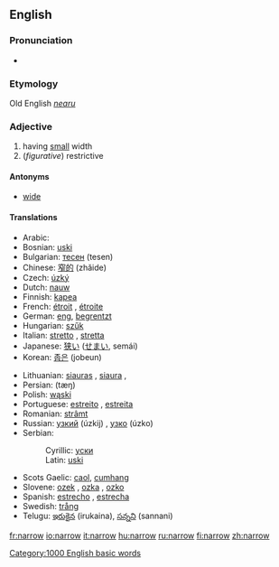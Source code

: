 ==English==

===Pronunciation===
*{{audio|en-us-narrow.ogg|Audio (US)}}
===Etymology===
Old English ''[[nearu]]''
===Adjective===
#having [[small]] width
#(''figurative'') restrictive

====Antonyms====
*[[wide]]

====Translations====
{{top}}
*Arabic: {{ARchar|[[ضيق]]}} {{Unicode|(ɖáyyeq)}}
*Bosnian: [[uski#Bosnian|uski]] {{m}}
*Bulgarian: [[тесен]] (tesen)
*Chinese: [[窄的]] (zhǎide)
*Czech: [[úzký]] {{m}}
*Dutch: [[nauw]]
*Finnish: [[kapea]]
*French: [[étroit]] {{m}}, [[étroite]] {{f}}
*German: [[eng]], [[begrentzt]]
*Hungarian: [[szűk]]
*Italian: [[stretto]] {{m}}, [[stretta]] {{f}}
*Japanese: [[狭い]] ([[せまい]], semái)
*Korean: [[좁은]] (jobeun)
{{mid}}
*Lithuanian: [[siauras]] {{m}}, [[siaura]] {{f}}, {{n}}
*Persian: {{FAchar|[[تنگ|تَنگ]]}} (tæŋ)
*Polish: [[wąski]] {{m}}
*Portuguese: [[estreito]] {{m}}, [[estreita]] {{f}}
*Romanian: [[strâmt]]
*Russian: [[узкий]] (úzkij) {{m}}, [[узко]] (úzko)
*Serbian:
*:Cyrillic: [[уски#Serbian|уски]] {{m}}
*:Latin: [[uski#Serbian|uski]] {{m}}
*Scots Gaelic: [[caol]], [[cumhang]]
*Slovene: [[ozek]] {{m}}, [[ozka]] {{f}}, [[ozko]] {{n}}
*Spanish: [[estrecho]] {{m}}, [[estrecha]] {{f}}
*Swedish: [[trång]]
*Telugu: [[ఇరుకైన]] (irukaina), [[సన్నని]] (sannani)
{{bottom}}

[[Category:1000 English basic words]]

[[fr:narrow]]
[[io:narrow]]
[[it:narrow]]
[[hu:narrow]]
[[ru:narrow]]
[[fi:narrow]]
[[zh:narrow]]